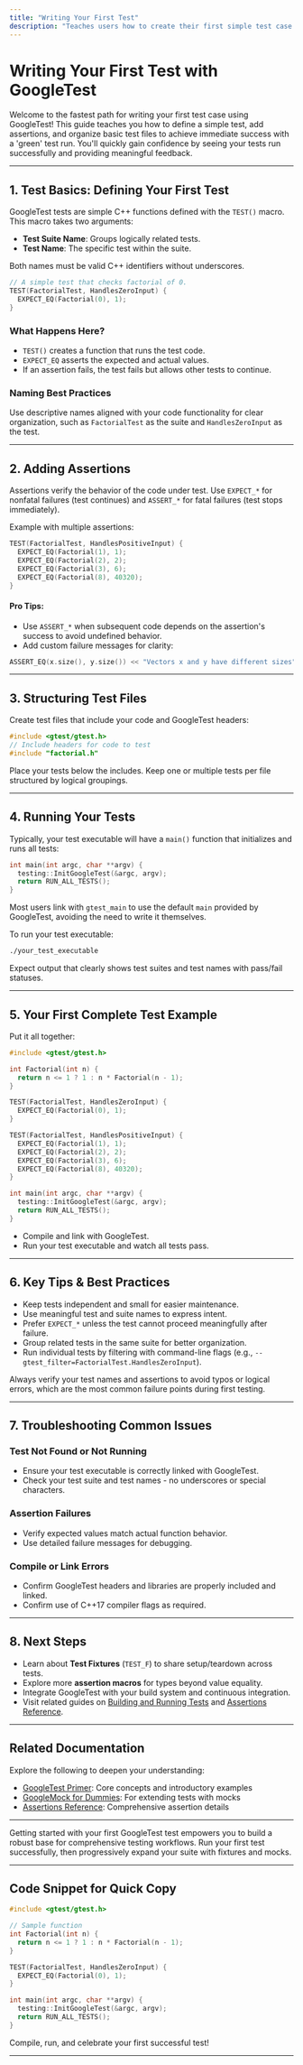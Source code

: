 ```yaml
---
title: "Writing Your First Test"
description: "Teaches users how to create their first simple test case with GoogleTest, including how to define a test, add assertions, and structure basic test files. Focuses on showing the fastest path to a 'green' test run for immediate feedback."
---
```


# Writing Your First Test with GoogleTest

Welcome to the fastest path for writing your first test case using GoogleTest! This guide teaches you how to define a simple test, add assertions, and organize basic test files to achieve immediate success with a 'green' test run. You'll quickly gain confidence by seeing your tests run successfully and providing meaningful feedback.

---

## 1. Test Basics: Defining Your First Test

GoogleTest tests are simple C++ functions defined with the `TEST()` macro. This macro takes two arguments:

- **Test Suite Name**: Groups logically related tests.
- **Test Name**: The specific test within the suite.

Both names must be valid C++ identifiers without underscores.

```cpp
// A simple test that checks factorial of 0.
TEST(FactorialTest, HandlesZeroInput) {
  EXPECT_EQ(Factorial(0), 1);
}
```

### What Happens Here?
- `TEST()` creates a function that runs the test code.
- `EXPECT_EQ` asserts the expected and actual values.
- If an assertion fails, the test fails but allows other tests to continue.

### Naming Best Practices
Use descriptive names aligned with your code functionality for clear organization, such as `FactorialTest` as the suite and `HandlesZeroInput` as the test.

---

## 2. Adding Assertions

Assertions verify the behavior of the code under test. Use `EXPECT_*` for nonfatal failures (test continues) and `ASSERT_*` for fatal failures (test stops immediately).

Example with multiple assertions:

```cpp
TEST(FactorialTest, HandlesPositiveInput) {
  EXPECT_EQ(Factorial(1), 1);
  EXPECT_EQ(Factorial(2), 2);
  EXPECT_EQ(Factorial(3), 6);
  EXPECT_EQ(Factorial(8), 40320);
}
```

#### Pro Tips:
- Use `ASSERT_*` when subsequent code depends on the assertion's success to avoid undefined behavior.
- Add custom failure messages for clarity:

```cpp
ASSERT_EQ(x.size(), y.size()) << "Vectors x and y have different sizes";
```

---

## 3. Structuring Test Files

Create test files that include your code and GoogleTest headers:

```cpp
#include <gtest/gtest.h>
// Include headers for code to test
#include "factorial.h"
```

Place your tests below the includes. Keep one or multiple tests per file structured by logical groupings.

---

## 4. Running Your Tests

Typically, your test executable will have a `main()` function that initializes and runs all tests:

```cpp
int main(int argc, char **argv) {
  testing::InitGoogleTest(&argc, argv);
  return RUN_ALL_TESTS();
}
```

Most users link with `gtest_main` to use the default `main` provided by GoogleTest, avoiding the need to write it themselves.

To run your test executable:

```bash
./your_test_executable
```

Expect output that clearly shows test suites and test names with pass/fail statuses.

---

## 5. Your First Complete Test Example

Put it all together:

```cpp
#include <gtest/gtest.h>

int Factorial(int n) {
  return n <= 1 ? 1 : n * Factorial(n - 1);
}

TEST(FactorialTest, HandlesZeroInput) {
  EXPECT_EQ(Factorial(0), 1);
}

TEST(FactorialTest, HandlesPositiveInput) {
  EXPECT_EQ(Factorial(1), 1);
  EXPECT_EQ(Factorial(2), 2);
  EXPECT_EQ(Factorial(3), 6);
  EXPECT_EQ(Factorial(8), 40320);
}

int main(int argc, char **argv) {
  testing::InitGoogleTest(&argc, argv);
  return RUN_ALL_TESTS();
}
```

- Compile and link with GoogleTest.
- Run your test executable and watch all tests pass.

---

## 6. Key Tips & Best Practices

- Keep tests independent and small for easier maintenance.
- Use meaningful test and suite names to express intent.
- Prefer `EXPECT_*` unless the test cannot proceed meaningfully after failure.
- Group related tests in the same suite for better organization.
- Run individual tests by filtering with command-line flags (e.g., `--gtest_filter=FactorialTest.HandlesZeroInput`).

<Check>
Always verify your test names and assertions to avoid typos or logical errors, which are the most common failure points during first testing.
</Check>

---

## 7. Troubleshooting Common Issues

### Test Not Found or Not Running
- Ensure your test executable is correctly linked with GoogleTest.
- Check your test suite and test names - no underscores or special characters.

### Assertion Failures
- Verify expected values match actual function behavior.
- Use detailed failure messages for debugging.

### Compile or Link Errors
- Confirm GoogleTest headers and libraries are properly included and linked.
- Confirm use of C++17 compiler flags as required.

---

## 8. Next Steps

- Learn about **Test Fixtures** (`TEST_F`) to share setup/teardown across tests.
- Explore more **assertion macros** for types beyond value equality.
- Integrate GoogleTest with your build system and continuous integration.
- Visit related guides on [Building and Running Tests](/getting-started/first-test-workflow/building-and-running-tests) and [Assertions Reference](/api-reference/core-testing-apis/assertions-reference).

---

## Related Documentation

Explore the following to deepen your understanding:

- [GoogleTest Primer](https://github.com/google/googletest/blob/main/docs/primer.md): Core concepts and introductory examples
- [GoogleMock for Dummies](https://github.com/google/googletest/blob/main/docs/gmock_for_dummies.md): For extending tests with mocks
- [Assertions Reference](https://github.com/google/googletest/blob/main/docs/reference/assertions.md): Comprehensive assertion details

---

Getting started with your first GoogleTest test empowers you to build a robust base for comprehensive testing workflows. Run your first test successfully, then progressively expand your suite with fixtures and mocks.

---

## Code Snippet for Quick Copy
```cpp
#include <gtest/gtest.h>

// Sample function
int Factorial(int n) {
  return n <= 1 ? 1 : n * Factorial(n - 1);
}

TEST(FactorialTest, HandlesZeroInput) {
  EXPECT_EQ(Factorial(0), 1);
}

int main(int argc, char **argv) {
  testing::InitGoogleTest(&argc, argv);
  return RUN_ALL_TESTS();
}
```

Compile, run, and celebrate your first successful test!

---